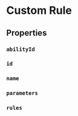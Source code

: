 

# Custom Rule

<Undocumented message="Coming soon!" />


## Properties

### `abilityId`
<Undocumented />

### `id`
<Undocumented />

### `name`
<Undocumented />

### `parameters`
<Undocumented />

### `rules`
<Undocumented />

